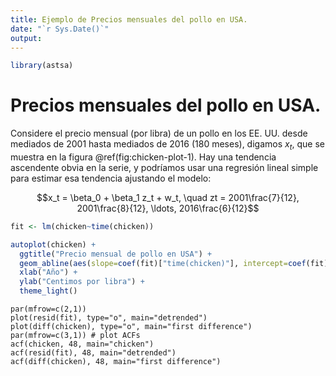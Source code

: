```yaml
---
title: Ejemplo de Precios mensuales del pollo en USA.
date: "`r Sys.Date()`"
output:
---
```


```r
library(astsa)


```

# Precios mensuales del pollo en USA.

Considere el precio mensual (por libra) de un pollo en los EE. UU. desde mediados de 2001 hasta mediados de 2016 (180 meses), digamos $x_t$, que se muestra en la figura \@ref(fig:chicken-plot-1). Hay una tendencia ascendente obvia en la serie, y podríamos usar una regresión lineal simple para estimar esa tendencia ajustando el modelo:

$$x_t = \beta_0 + \beta_1 z_t + w_t, \quad zt = 2001\frac{7}{12}, 2001\frac{8}{12}, \ldots, 2016\frac{6}{12}$$


```r
fit <- lm(chicken~time(chicken))

autoplot(chicken) + 
  ggtitle("Precio mensual de pollo en USA") +
  geom_abline(aes(slope=coef(fit)["time(chicken)"], intercept=coef(fit)["(Intercept)"]), color="blue") +
  xlab("Año") +
  ylab("Centimos por libra") +
  theme_light()
```


```
par(mfrow=c(2,1))
plot(resid(fit), type="o", main="detrended")
plot(diff(chicken), type="o", main="first difference")
par(mfrow=c(3,1)) # plot ACFs
acf(chicken, 48, main="chicken")
acf(resid(fit), 48, main="detrended")
acf(diff(chicken), 48, main="first difference")

```

